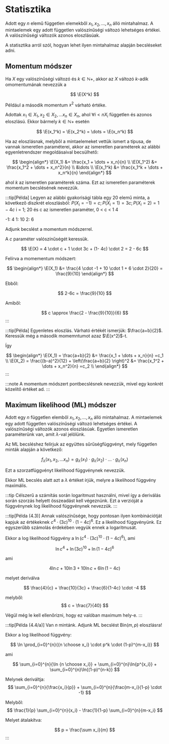 # Statisztika

Adott egy $n$ elemű független elemekből $x_1,x_2,\dots,x_n$ álló mintahalmaz. A mintaelemek egy adott független
valószínűségi változó lehetséges értékei. A valószínűségi változók azonos eloszlásúak.

A statisztika arról szól, hogyan lehet ilyen mintahalmaz alapján becsléseket adni.

## Momentum módszer

Ha $X$ egy valószínűségi változó és $k \in \mathbb{N}+$, akkor az $X$ változó $k$-adik omomentumának nevezzük a

$$
\E(X^k)
$$

Például a második momentum $x^2$ várható értéke.

Adottak $x_1 \in X_1, x_2 \in X_2, \dots x_n \in X_n$, ahol $\forall i < n X_i$ független és azonos eloszlású. Ekkor bármely
$k \in \mathbb{N}+$ esetén

$$
\E(x_1^k) = \E(x_2^k) = \dots = \E(x_n^k)
$$

Ha az eloszlásnak, melyből a mintaelemeket vettük ismert a típusa, de vannak ismeretlen paraméterei, akkor az ismeretlen
paraméterek az alábbi egyenletrendszer megoldásaival becsülhető:

$$
\begin{align*}
\E(X_1) &= \frac{x_1 + \dots + x_n}{n} \\
\E(X_1^2) &= \frac{x_1^2 + \dots + x_n^2}{n} \\
&\dots \\
\E(x_1^k) &= \frac{x_1^k + \dots + x_n^k}{n}
\end{align*}
$$

ahol $k$ az ismeretlen paraméterek száma. Ezt az ismeretlen paraméterek momentum becslésének nevezzük.

:::tip[Példa]
Legyen az alábbi gyakorisági tábla egy 20 elemű minta, a következő diszkrét eloszlásból:
$P(X_i = -1) = c; P(X_i = 1) = 3c; P(X_i = 2) = 1 - 4c$
i = 1; 20 és c az ismeretlen paraméter, 0 < c < 1 4

-1: 4
1: 10
2: 6

Adjunk becslést a momentum módszerrel.

A $c$ paraméter valószínűségét keressük.

$$
\E(X) = 4 \cdot c + 1 \cdot 3c + (1- 4c) \cdot 2 = 2 - 6c
$$

Felírva a momementum módszert:

$$
\begin{align*}
\E(X_1) &= \frac{4 \cdot -1 + 10 \cdot 1 + 6 \cdot 2}{20} = \frac{9}{10}
\end{align*}
$$

Ebből:

$$
2-6c = \frac{9}{10}
$$

Amiből:

$$
c \approx \frac{2 - \frac{9}{10}}{6}
$$
:::


:::tip[Példa]
Egyenletes eloszlás. Várható értékét ismerjük: $\frac{a+b}{2}$. Keressük még a második momemntumot azaz $\E(x^2)$-t.

Így

$$
\begin{align*}
\E(X_1) = \frac{a+b}{2} &= \frac{x_1 + \dots + x_n}{n} =c_1 \\
\E(X_2) =  \frac{(b-a)^2}{12} + \left(\frac{a+b}{2} \right)^2 &=  \frac{x_1^2 + \dots + x_n^2}{n} =c_2 \\
\end{align*}
$$
:::

:::note
A momentum módszert pontbecslésnek nevezzük, mivel egy konkrét közelítő értéket ad.
:::

## Maximum likelihood (ML) módszer

Adott egy $n$ független elemből $x_1,x_2,\dots,x_n$ álló mintahalmaz. A mintaelemek egy adott független
valószínűségi változó lehetséges értékei. A valószínűségi változók azonos eloszlásúak. Egyetlen ismeretlen paraméterünk
van, amit $\lambda$-val jelölünk.

Az ML becsléshez felírjuk az együttes sűrűségfüggvényt, mely független minták alapján a következő:

$$
f_\lambda(x_1, x_2, \dots x_n) = g_\lambda(x_1) \cdot g_\lambda(x_2) \cdot \ldots \cdot g_\lambda(x_n)
$$

Ezt a szorzatfüggvényt likelihood függvénynek nevezzük.

Ekkor ML becslés alatt azt a $\lambda$ értéket írjük, melyre a likelihood függvény maximális.

:::tip
Célszerű a számítás során logaritmust használni, mivel így a deriválás során szorzás helyett összeadást kell végeznünk.
Ezt a verzióját a függvénynek log likelihood függvénynek nevezzük.
:::

:::tip[Példa (4.3)]
Annak valószínűsége, hogy pontosan ilyen kombinációtját kapjuk az értékeknek $c^4 \cdot (3c)^{10} \cdot (1-4c)^6$. Ez a
likelihood függvényünk. Ez egyszerűbb számolás érdekében vegyük ennek a logaritmusát.

Ekkor a log likelihood függvény a $\ln(c^4 \cdot (3c)^{10} \cdot (1-4c)^6)$, ami

$$
\ln{c^4} + \ln{(3c)^{10}} + \ln{(1-4c)^6}
$$

ami

$$
4\ln{c} + 10\ln{3} + 10\ln{c} + 6\ln{(1-4c)}
$$

melyet deriválva

$$
\frac{4}{c} + \frac{10}{3c} + \frac{6}{1-4c} \cdot -4
$$

melyből:
$$
c = \frac{7}{40}
$$

Végül még le kell ellenőrizni, hogy ez valóban maximum hely-e.
:::


:::tip[Példa (4.4/a)]
Van $n$ mintánk. Adjunk ML becslést $\mathrm{Bin}(m,p)$ eloszlásra!

Ekkor a log likelihood függvény:

$$
\ln \prod_{i=0}^{n}{{n \choose x_i} \cdot p^k \cdot (1-p)^{m-x_i}}
$$

ami

$$
 \sum_{i=0}^{n}{\ln {n \choose x_i}} + \sum_{i=0}^{n}\ln{p^{x_i}} + \sum_{i=0}^{n}\ln{(1-p)^{n-k}}
$$

Melynek deriváltja:
$$
\sum_{i=0}^{n}{\frac{x_i}{p}} + \sum_{i=0}^{n}{\frac{m-x_i}{1-p} \cdot -1}
$$

Melyből:
$$
\frac{1}{p} \sum_{i=0}^{n}{x_i} - \frac{1}{1-p} \sum_{i=0}^{n}{m-x_i}
$$


Melyet átalakítva:

$$
p = \frac{\sum x_i}{m}
$$
:::
